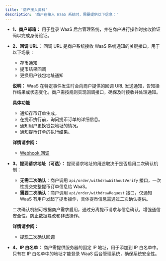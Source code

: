 ```yaml
---
title: '商户接入资料'
description: '商户在接入 WaaS 系统时，需要提供以下信息：'
---
```


- **1、商户邮箱：**
  用于登录 WaaS 后台管理系统，并在商户进行操作时接收验证码以完成身份验证。

- **2、回调 URL：**
  回调 URL 是商户系统接收 WaaS 系统通知的关键接口，用于以下场景：
  - 存币通知
  - 提币结果回调
  - 更换用户钱包地址通知

  **说明：**
  WaaS 在特定事件发生时会向商户提供的回调 URL 发送通知，告知操作结果或状态变化。商户需按规则实现回调接口，确保及时接收并处理通知。

  **具体功能**
  - 通知存币订单生成。
  - 在提币执行前，询问提币订单的详细信息。
  - 通知用户更换钱包地址的情况。
  - 通知提币订单的执行结果。

  **详情请参阅：**
  - [Webhook 回调](/api-reference/webhook/webhook-callback)

- **3、提现请求地址（可选）：**
  提现请求地址的用途取决于是否启用二次确认机制：
  - **无需二次确认**：商户调用 `api/order/withdrawWithoutVerify` 接口，一次性提交完整提币订单信息给 WaaS。
  - **需要二次确认**：商户调用 `api/order/withdrawRequest` 接口，仅通知 WaaS 有用户发起了提币操作，具体提币信息需通过二次确认提供。

  二次确认机制可根据商户需求启用，通过分离提币请求与信息确认，增强通信安全性，防止数据篡改和非法操作。

  **详情请参阅：**
  - [提现二次确认回调](/api-reference/webhook/withdraw-confirmation-callback)

- **4、IP 白名单：**
  商户需提供服务器的固定 IP 地址，用于添加到 IP 白名单中。只有在 IP 白名单中的地址才能登录 WaaS 后台管理系统，确保系统安全性。